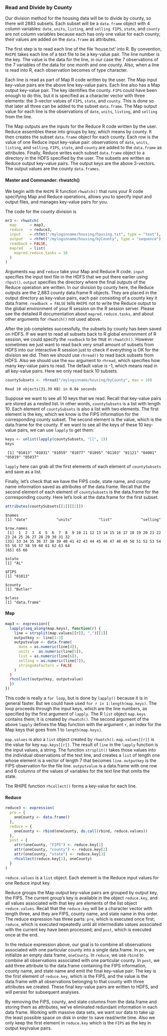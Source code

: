 ### Read and Divide by County ###
Our division method for the housing data will be to divide by county,
so there will 2883 subsets. Each subset will be a `data.frame` object with 4
column variables: `date`, `units`, `listing`, and `selling`.
`FIPS`, `state`, and `county` are not column variables because each has only one
value for each county; their values are added on the `data.frame` as
attributes.

The first step is to read each line of the file 'house.txt' into R. By
convention, `RHIPE` takes each line of a text file to be a key-value pair.
The line number is the key. The value is the data for the line, in our case
the 7 observations of the 7 variables of the data for one month and one county.
Also, when a line is read into R, each observation becomes of type character.

Each line is read as part of Map R code written by the user. The Map input
key-value pairs are the above line key-value pairs. Each line also has a Map
output key-value pair. The key identifies the county. `FIPS` could have been
enough to do this, but it is specified as a character vector with three
elements: the 3-vector values of `FIPS`, `state`, and `county`.
This is done so that
later all three can be added to the subset `data.frame`.
The Map output value for each line is the observations of `date`, `units`,
`listing`, and `selling` from the line.

The Map outputs are the inputs for the Reduce R code written by the user.
Reduce assembles these into groups by key, which means by  county. It then
creates the subset `data.frame` object for each county. Each row is the value
of one Reduce input key-value pair: observations of `date`, `units`, 
`listing`, and `selling`. `FIPS`, `state`, and `county` are added to the
`data.frame` as attributes. Finally, Reduce writes
each subset `data.frame` object to a directory in the HDFS specified by the user.
The subsets are written as Reduce output key-value pairs.
The output keys are the above 3-vectors. The output values are the county
`data.frames`.

#### Master and Commander: rhwatch() ####

We begin with the `RHIPE` R function `rhwatch()` that runs your R code
specifying Map and Reduce operations, allows you to specify input and
output files, and manages key-value pairs for you.

The code for the county division is
```r
mr3 <- rhwatch(
  map      = map3,
  reduce   = reduce3,
  input    = rhfmt("/myloginname/housing/housing.txt", type = "text"),
  output   = rhfmt("/myloginname/housing/byCounty", type = "sequence"),
  readback = FALSE,
  mapred   = list(
    mapred.reduce.tasks = 10
  )
)
```

Arguments `map` and `reduce` take your Map and Reduce R code.
`input` specifies the input text file in the HDFS that we put there earlier
using `rhput()`. `output` specifies the directory where the final outputs of
the Reduce operation are written. In our division by county here,
the Reduce outputs are the 2,883 county data.frame R objects.
They are placed in the output directory as key-value pairs,
each pair consisting of a county key it data.frame. `readback = FALSE` 
tells `RHIPE` not to write the Reduce output
to the global environment of your R session on the R session server.
Please see the detailed R documentation about `mapred.reduce.tasks`,
and about other arguments for `rhwatch()` not used above.

After the job completes successfully, the subsets by county has been saved on
HDFS. If we want to read all subsets back to R global environment of R session,
we could specify the `readback` to be `TRUE` in `rhwatch()`. However sometimes
we just want to read back very small amount of subsets from HDFS into our 
interactive R session just to check if everything is OK for the division we did.
Then we should use `rhread()` to read back subsets from HDFS. Also we should use 
the `max` argument to `rhread`, which specifies how many key-value pairs to read. 
The default value is -1, which means read in all key-value pairs. Here we only
read back 10 subsets.

```r
countySubsets <- rhread("/myloginname/housing/byCounty", max = 10)
```
```
Read 10 objects(31.39 KB) in 0.04 seconds
```
Suppose we want to see all 10 keys that we read.  Recall that key-value pairs are stored as a nested
list. In other words, `countySubsets` is a list with length 10. Each element of `countySubsets` is 
also a list with two elements. The first element is the key, which we know is the FIPS information for 
the corresponding county subset. The second element is the value, which is the data.frame for the county.
If we want to see all the keys of these 10 key-value pairs, we can use `lapply` to get them:

```r
keys <- unlist(lapply(countySubsets, "[[", 1))
keys
```
```
 [1] "01013" "01031" "01059" "01077" "01095" "01103" "01121" "04001" "05019" "05037"
```

`lapply` here can grab all the first elements of each element of `countySubsets` and save as a list.

Finally, let's check that we have the FIPS code, state name, and county name information saved as 
attributes of the data.frame. Recall that the second element of each element of `countySubsets` is
the data.frame for the corresponding county. Here let's look at the data.frame for the first subset.

```r
attributes(countySubsets[[1]][[2]])
```
```
$names
[1] "date"             "units"            "list"             "selling"

$row.names
 [1]  1  2  3  4  5  6  7  8  9 10 11 12 13 14 15 16 17 18 19 20 21 22 23 24 25 26 27 28 29 30 31 32
[33] 33 34 35 36 37 38 39 40 41 42 43 44 45 46 47 48 49 50 51 52 53 54 55 56 57 58 59 60 61 62 63 64 
[65] 65 66

$state
[1] "AL"

$FIPS
[1] "01013"

$county
[1] "Butler"

$class
[1] "data.frame"
```

#### Map ####

```r
map3 <- expression({
  lapply(seq_along(map.keys), function(r) {
    line = strsplit(map.values[[r]], ",")[[1]]
    outputkey <- line[1:3]
    outputvalue <- data.frame(
      date = as.numeric(line[4]),
      units =  as.numeric(line[5]),
      list = as.numeric(line[6]),
      selling = as.numeric(line[7]),
      stringsAsFactors = FALSE
    )
  )
  rhcollect(outputkey, outputvalue)
  })
})
```

This code is really a `for loop`, but is done by `lapply()` because it is in
general faster. But we could have used `for r in 1:length(map.keys)`.
The loop proceeds through the input keys, which are the line numbers, as
specified by the first argument of `lapply`. The R `list` object `map.keys`
contains them; it is created by `rhwatch()`.  The
second argument of the above `lapply` defines the Map function with the
argument `r`, an index for the Map keys that goes from 1 to `length(map.keys)`.

`map.values` is also a `list` object created by `rhwatch()`.
`map.values[[r]]` is the value for key `map.keys[[r]]`.
The result of `line` in the `lapply` function is the input values, a
string.  The function `strsplit()` takes those values into the individual
observations of the text line, and creates a `list` of length one whose
element is a vector of length 7 that becomes `line`. `outputkey` is the FIPS
observation for the file line. `outputvalue` is a data.frame with one row and 6
columns of the values of variables for the text line that omits the state.

The RHIPE function `rhcollect()` forms a key-value for each line.

#### Reduce ####

```r
reduce3 <- expression(
  pre = {
    oneCounty <- data.frame()
  },
  reduce = {
    oneCounty <- rbind(oneCounty, do.call(rbind, reduce.values))
  },
  post = {
    attr(oneCounty, "FIPS") <- reduce.key[1]
    attr(oneCounty, "county") <- reduce.key[2]
    attr(oneCounty, "state") <- reduce.key[3]
    rhcollect(reduce.key[1], oneCounty)
  }
)
```

`reduce.values` is a `list` object. Each element is the Reduce input values for
one Reduce input key.

Reduce groups the Map output key-value pairs are grouped by output key,
the FIPS.  The current group's key is available in the object `reduce.key`, and all values associated with that key
are elements of the list object `reduce.values`. Recall that the `reduce.key` will be a character vector 
with length three, and they are FIPS, county name, and state name in this order. The reduce expression 
has three parts: `pre`, which is executed once first; `reduce`, which is executed repeatedly until all 
intermediate values associated with the current key have been processed; and `post`, which is executed
once at the end.  

In the reduce expression above, our goal is to combine all observations associated with one particular
county into a single data.frame.  In `pre`, we initialize an empty data frame, `oneCounty`.  In `reduce`, 
we use `rbind`
to combine all observations associated with one particular county.  In `post`, we add three attribute to the
data.frame containing the FIPS information, county name, and state name and emit the final key-value
pair.  The key is the first element of `reduce.key`, which is the FIPS, and the value is the data.frame 
with all observations belonging to that county with three attributes we created.
These final key-value pairs are written to HDFS, and will persist for subsequent analyses.

By removing the FIPS, county, and state columns from the data.frame and storing them as
attributes, we've eliminated redundant information in each data frame. Working with massive 
data sets, we want our data to take up the least possible space on disk in order to save 
read/write time. Also we only keep the first element in `reduce.key` which is the `FIPS`
as the key in output key/value pairs.

